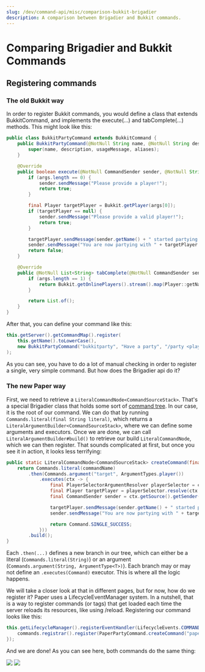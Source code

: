 ---
slug: /dev/command-api/misc/comparison-bukkit-brigadier
description: A comparison between Brigadier and Bukkit commands.
---


# Comparing Brigadier and Bukkit Commands

## Registering commands
### The old Bukkit way

In order to register Bukkit commands, you would define a class that extends BukkitCommand, and implements the execute(...) and tabComplete(...)
methods. This might look like this:
```java title="BukkitPartyCommand.java"
public class BukkitPartyCommand extends BukkitCommand {
    public BukkitPartyCommand(@NotNull String name, @NotNull String description, @NotNull String usageMessage, @NotNull List<String> aliases) {
        super(name, description, usageMessage, aliases);
    }

    @Override
    public boolean execute(@NotNull CommandSender sender, @NotNull String commandLabel, @NotNull String[] args) {
        if (args.length == 0) {
            sender.sendMessage("Please provide a player!");
            return true;
        }

        final Player targetPlayer = Bukkit.getPlayer(args[0]);
        if (targetPlayer == null) {
            sender.sendMessage("Please provide a valid player!");
            return true;
        }

        targetPlayer.sendMessage(sender.getName() + " started partying with you!");
        sender.sendMessage("You are now partying with " + targetPlayer.getName() + "!");
        return false;
    }

    @Override
    public @NotNull List<String> tabComplete(@NotNull CommandSender sender, @NotNull String alias, @NotNull String[] args) throws IllegalArgumentException {
        if (args.length == 1) {
            return Bukkit.getOnlinePlayers().stream().map(Player::getName).toList();
        }

        return List.of();
    }
}
```

After that, you can define your command like this:

```java title="PluginClass.java"
this.getServer().getCommandMap().register(
    this.getName().toLowerCase(),
    new BukkitPartyCommand("bukkitparty", "Have a party", "/party <player>", List.of())
);
```

As you can see, you have to do a lot of manual checking in order to register a single, very simple command. But how does
the Brigadier api do it?

### The new Paper way
First, we need to retrieve a `LiteralCommandNode<CommandSourceStack>`. That's a special Brigadier class that holds some sort of [command tree](../basics/command-tree). 
In our case, it is the root of our command. We can do that by running `Commands.literal(final String literal)`, which returns a 
`LiteralArgumentBuilder<CommandSourceStack>`, where we can define some arguments and executors. Once we are done, we can call
`LiteralArgumentBuilder#build()` to retrieve our build `LiteralCommandNode`, which we can then register. That sounds complicated at first,
but once you see it in action, it looks less terrifying:

```java title="PaperPartyCommand.java"
public static LiteralCommandNode<CommandSourceStack> createCommand(final String commandName) {
    return Commands.literal(commandName)
        .then(Commands.argument("target", ArgumentTypes.player())
            .executes(ctx -> {
                final PlayerSelectorArgumentResolver playerSelector = ctx.getArgument("target", PlayerSelectorArgumentResolver.class);
                final Player targetPlayer = playerSelector.resolve(ctx.getSource()).getFirst();
                final CommandSender sender = ctx.getSource().getSender();

                targetPlayer.sendMessage(sender.getName() + " started partying with you!");
                sender.sendMessage("You are now partying with " + targetPlayer.getName() + "!");

                return Command.SINGLE_SUCCESS;
            }))
        .build();
}
```

Each `.then(...)` defines a new branch in our tree, which can either be a literal (`Commands.literal(String)`) or an argument 
(`Commands.argument(String, ArgumentType<T>)`). Each branch may or may not define an `.executes(Command)` executor. This is 
where all the logic happens.

We will take a closer look at that in different pages, but for now, how do we register it? Paper uses a LifecycleEventManager system.
In a nutshell, that is a way to register commands (or tags) that get loaded each time the server reloads its resources, like using /reload.
Registering our command looks like this:
```java title="PluginClass.java"
this.getLifecycleManager().registerEventHandler(LifecycleEvents.COMMANDS, commands -> {
    commands.registrar().register(PaperPartyCommand.createCommand("paperparty"), "Have a nice party");
});
```

And we are done! As you can see here, both commands do the same thing:

<div style={{display: 'inline-block'}}>
    <img src={BukkitPartyCommandImage} style={{float: 'left', width: '50%'}}/>
    <img src={PaperPartyCommandImage} style={{float: 'right', width: '50%'}}/>
</div>